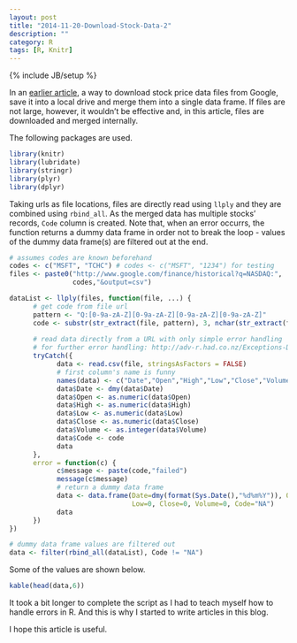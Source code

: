 ```yaml
---
layout: post
title: "2014-11-20-Download-Stock-Data-2"
description: ""
category: R
tags: [R, Knitr]
---
```

{% include JB/setup %}

In an [earlier article](http://jaehyeon-kim.github.io/r/2014/11/20/Download-Stock-Data-1/), a way to download stock price data files from Google, save it into a local drive and merge them into a single data frame. If files are not large, however, it wouldn't be effective and, in this article, files are downloaded and merged internally.

The following packages are used.

```r
library(knitr)
library(lubridate)
library(stringr)
library(plyr)
library(dplyr)
```

Taking urls as file locations, files are directly read using `llply` and they are combined using `rbind_all`. As the merged data has multiple stocks' records, `Code` column is created. Note that, when an error occurrs, the function returns a dummy data frame in order not to break the loop - values of the dummy data frame(s) are filtered out at the end.

```r
# assumes codes are known beforehand
codes <- c("MSFT", "TCHC") # codes <- c("MSFT", "1234") for testing
files <- paste0("http://www.google.com/finance/historical?q=NASDAQ:",
                codes,"&output=csv")

dataList <- llply(files, function(file, ...) {
      # get code from file url
      pattern <- "Q:[0-9a-zA-Z][0-9a-zA-Z][0-9a-zA-Z][0-9a-zA-Z]"
      code <- substr(str_extract(file, pattern), 3, nchar(str_extract(file, pattern)))
      
      # read data directly from a URL with only simple error handling
      # for further error handling: http://adv-r.had.co.nz/Exceptions-Debugging.html
      tryCatch({
            data <- read.csv(file, stringsAsFactors = FALSE)
            # first column's name is funny
            names(data) <- c("Date","Open","High","Low","Close","Volume")
            data$Date <- dmy(data$Date)
            data$Open <- as.numeric(data$Open)
            data$High <- as.numeric(data$High)
            data$Low <- as.numeric(data$Low)
            data$Close <- as.numeric(data$Close)
            data$Volume <- as.integer(data$Volume)
            data$Code <- code
            data               
      },
      error = function(c) {
            c$message <- paste(code,"failed")
            message(c$message)
            # return a dummy data frame
            data <- data.frame(Date=dmy(format(Sys.Date(),"%d%m%Y")), Open=0, High=0,
                               Low=0, Close=0, Volume=0, Code="NA")
            data
      })
})

# dummy data frame values are filtered out
data <- filter(rbind_all(dataList), Code != "NA")
```

Some of the values are shown below.

```r
kable(head(data,6))
```

It took a bit longer to complete the script as I had to teach myself how to handle errors in R. And this is why I started to write articles in this blog.

I hope this article is useful.